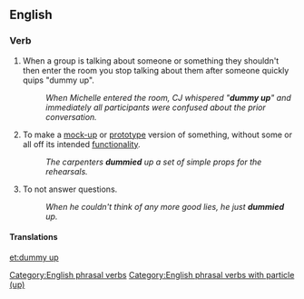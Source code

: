 ==English==

===Verb===
{{en-verb|head=[[dummy]] [[up]]|dummies up|dummying up|dummied up}}
# When a group is talking about someone or something they shouldn't then enter the room you stop talking about them after someone quickly quips "dummy up".
#: ''When Michelle entered the room, CJ whispered "'''dummy up'''" and immediately all participants were confused about the prior conversation.''
# To make a [[mock-up]] or [[prototype]] version of something, without some or all off its intended [[functionality]].
#: ''The carpenters '''dummied''' up a set of simple props for the rehearsals.''
# {{slang}} To not answer questions.
#: ''When he couldn't think of any more good lies, he just '''dummied''' up.''


====Translations====
{{trans-top|to make a mock-up or prototype version}}
{{trans-mid}}
{{trans-bottom}}

{{trans-top|to not answer questions}}
{{trans-mid}}
{{trans-bottom}}

[[Category:English phrasal verbs]]
[[Category:English phrasal verbs with particle (up)]]

[[et:dummy up]]